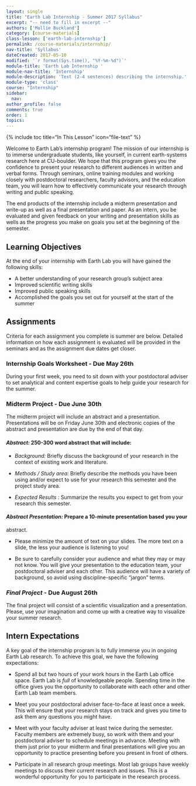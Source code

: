 ```yaml
---
layout: single
title: "Earth Lab Internship - Summer 2017 Syllabus"
excerpt: "-- need to fill in excerpt --"
authors: ['Mollie Buckland']
category: [course-materials]
class-lesson: ['earth-lab-internship']
permalink: /course-materials/internship/
nav-title: 'Syllabus'
dateCreated: 2017-05-10
modified: '`r format(Sys.time(), "%Y-%m-%d")`'
module-title: 'Earth Lab Internship '
module-nav-title: 'Internship'
module-description: 'Text (2-4 sentences) describing the internship.'
module-type: 'class'
course: "Internship"
sidebar:
  nav:
author_profile: false
comments: true
order: 1
topics:
---
```


{% include toc title="In This Lesson" icon="file-text" %}

Welcome to Earth Lab's internship program! The mission of our
internship is to immerse undergraduate students, like yourself, in current
earth-systems research here at CU-boulder. We hope that this program gives you the
confidence to present your research to different audiences in written and verbal
forms. Through seminars, online training modules and working closely with
postdoctoral researchers, faculty advisors, and the education team, you will learn
how to effectively communicate your research through writing and public speaking.

The end products of the internship include a midterm presentation and write-up
as well as a final presentation and paper.  As an intern, you be evaluated and
given feedback on your writing and presentation skills as wells as the progress
you make on goals you set at the beginning of the semester.

<div class='notice--success' markdown="1">

## <i class="fa fa-graduation-cap" aria-hidden="true"></i> Learning Objectives
At the end of your internship with Earth Lab you will have gained the following
skills:

  * A better understanding of your research group's subject area
  * Improved scientific writing skills
  * Improved public speaking skills
  * Accomplished the goals you set out for yourself at the start of the summer

</div>

## Assignments
Criteria for each assignment you complete is summer are below. Detailed
information on how each assignment is evaluated will be provided in the seminars
and as the assignment due dates get closer.

### Internship Goals Worksheet - **Due May 26th**
During your first week, you need to sit down with your postdoctoral adviser to
set analytical and content expertise goals to help guide your research for the
summer.

### Midterm Project - **Due June 30th**
  The midterm project will include an abstract and a presentation. Presentations
will be on Friday June 30th and electronic copies of the abstract and presentation
are due by the end of that day.

#### *Abstract:* 250-300 word abstract that will include:

  * *Background:* Briefly discuss the background of your research in the context
  of existing work and literature.

  * *Methods / Study area:* Briefly describe the methods you have been using
  and/or expect to use for your research this semester and the project study area.

  * *Expected Results :* Summarize the results you expect to get from your
  research this semester.

#### *Abstract Presentation:* Prepare a 10-minute presentation based you your
abstract.

  * Please minimize the amount of text on your slides. The more text on a slide,
  the less your audience is listening to you!

  * Be sure to carefully consider your audience and what they may or may not
  know. You will give your presentation to the education team, your postdoctoral
  adviser and each other. This audience will have a variety of background, so
  avoid using discipline-specific "jargon" terms.

### *Final Project* - **Due August 26th**
  The final project will consist of a scientific visualization and a presentation.
Please, use your imagination and come up with a creative way to visualize your
summer research.

## Intern Expectations
A key goal of the internship program is to fully immerse you in ongoing Earth Lab
research. To achieve this goal, we have the following expectations:

  * Spend all but two hours of your work hours in the Earth Lab office space.
  Earth Lab is *full* of knowledgeable people. Spending time in the office gives
  you the opportunity to collaborate with each other and other Earth Lab team
  members.

  * Meet you your postdoctoral adviser face-to-face at least once a week.
  This will ensure that your research stays on track and gives you time to ask
  them any questions you might have.

  * Meet with your faculty adviser at least twice during the semester. Faculty
  members are extremely busy, so work with them and your postdoctoral adviser to
  schedule meetings in advance. Meeting with them just prior to your midterm and
  final presentations will give you an opportunity to practice presenting before
  you present in front of others.

  * Participate in all research group meetings. Most lab groups have weekly
  meetings to discuss their current research and issues. This is a wonderful
  opportunity for you to participate in the research process.
